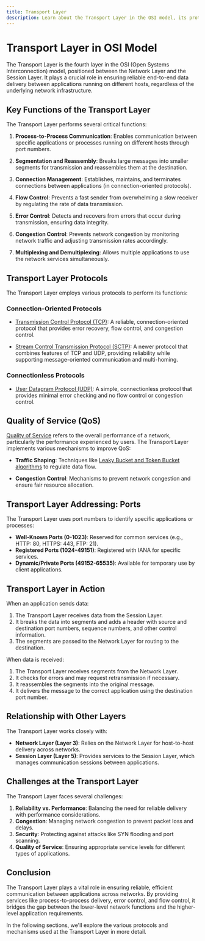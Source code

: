 ```yaml
---
title: Transport Layer
description: Learn about the Transport Layer in the OSI model, its protocols, process-to-process communication, and quality of service mechanisms.
---
```


# Transport Layer in OSI Model

The Transport Layer is the fourth layer in the OSI (Open Systems Interconnection) model, positioned between the Network Layer and the Session Layer. It plays a crucial role in ensuring reliable end-to-end data delivery between applications running on different hosts, regardless of the underlying network infrastructure.

## Key Functions of the Transport Layer

The Transport Layer performs several critical functions:

1. **Process-to-Process Communication**: Enables communication between specific applications or processes running on different hosts through port numbers.

2. **Segmentation and Reassembly**: Breaks large messages into smaller segments for transmission and reassembles them at the destination.

3. **Connection Management**: Establishes, maintains, and terminates connections between applications (in connection-oriented protocols).

4. **Flow Control**: Prevents a fast sender from overwhelming a slow receiver by regulating the rate of data transmission.

5. **Error Control**: Detects and recovers from errors that occur during transmission, ensuring data integrity.

6. **Congestion Control**: Prevents network congestion by monitoring network traffic and adjusting transmission rates accordingly.

7. **Multiplexing and Demultiplexing**: Allows multiple applications to use the network services simultaneously.

## Transport Layer Protocols

The Transport Layer employs various protocols to perform its functions:

### Connection-Oriented Protocols

- [Transmission Control Protocol (TCP)](/docs/fundamentals/osi-model/transport-layer/tcp): A reliable, connection-oriented protocol that provides error recovery, flow control, and congestion control.

- [Stream Control Transmission Protocol (SCTP)](/docs/fundamentals/osi-model/transport-layer/sctp): A newer protocol that combines features of TCP and UDP, providing reliability while supporting message-oriented communication and multi-homing.

### Connectionless Protocols

- [User Datagram Protocol (UDP)](/docs/fundamentals/osi-model/transport-layer/udp): A simple, connectionless protocol that provides minimal error checking and no flow control or congestion control.

## Quality of Service (QoS)

[Quality of Service](/docs/fundamentals/osi-model/transport-layer/quality-of-service) refers to the overall performance of a network, particularly the performance experienced by users. The Transport Layer implements various mechanisms to improve QoS:

- **Traffic Shaping**: Techniques like [Leaky Bucket and Token Bucket algorithms](/docs/fundamentals/osi-model/transport-layer/traffic-shaping) to regulate data flow.

- **Congestion Control**: Mechanisms to prevent network congestion and ensure fair resource allocation.

## Transport Layer Addressing: Ports

The Transport Layer uses port numbers to identify specific applications or processes:

- **Well-Known Ports (0-1023)**: Reserved for common services (e.g., HTTP: 80, HTTPS: 443, FTP: 21).
- **Registered Ports (1024-49151)**: Registered with IANA for specific services.
- **Dynamic/Private Ports (49152-65535)**: Available for temporary use by client applications.

## Transport Layer in Action

When an application sends data:

1. The Transport Layer receives data from the Session Layer.
2. It breaks the data into segments and adds a header with source and destination port numbers, sequence numbers, and other control information.
3. The segments are passed to the Network Layer for routing to the destination.

When data is received:

1. The Transport Layer receives segments from the Network Layer.
2. It checks for errors and may request retransmission if necessary.
3. It reassembles the segments into the original message.
4. It delivers the message to the correct application using the destination port number.

## Relationship with Other Layers

The Transport Layer works closely with:

- **Network Layer (Layer 3)**: Relies on the Network Layer for host-to-host delivery across networks.
- **Session Layer (Layer 5)**: Provides services to the Session Layer, which manages communication sessions between applications.

## Challenges at the Transport Layer

The Transport Layer faces several challenges:

1. **Reliability vs. Performance**: Balancing the need for reliable delivery with performance considerations.
2. **Congestion**: Managing network congestion to prevent packet loss and delays.
3. **Security**: Protecting against attacks like SYN flooding and port scanning.
4. **Quality of Service**: Ensuring appropriate service levels for different types of applications.

## Conclusion

The Transport Layer plays a vital role in ensuring reliable, efficient communication between applications across networks. By providing services like process-to-process delivery, error control, and flow control, it bridges the gap between the lower-level network functions and the higher-level application requirements.

In the following sections, we'll explore the various protocols and mechanisms used at the Transport Layer in more detail.

